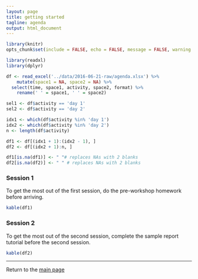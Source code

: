 ```yaml
---
layout: page
title: getting started
tagline: agenda 
output: html_document
---
```


```r
library(knitr)
opts_chunk$set(include = FALSE, echo = FALSE, message = FALSE, warning = FALSE)
```

```r
library(readxl)
library(dplyr)
```

```r
df <- read_excel('../data/2016-06-21-raw/agenda.xlsx') %>% 
	mutate(space1 = NA, space2 = NA) %>%
  select(time, space1, activity, space2, format) %>%
	rename(' ' = space1, ' ' = space2)

sel1 <- df$activity == 'day 1'
sel2 <- df$activity == 'day 2'

idx1 <- which(df$activity %in% 'day 1')
idx2 <- which(df$activity %in% 'day 2')
n <- length(df$activity)

df1 <- df[(idx1 + 1):(idx2 - 1), ]
df2 <- df[(idx2 + 1):n, ]

df1[is.na(df1)] <- " "# replaces NAs with 2 blanks
df2[is.na(df2)] <- " " # replaces NAs with 2 blanks
```

### Session 1

To get the most out of the first session, do the pre-workshop homework before arriving. 

```r
kable(df1)
```

### Session 2

To get the most out of the second session, complete the sample report tutorial before the second session.  

```r
kable(df2)
```


--- 
Return to the [main page](../index.html) 

